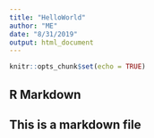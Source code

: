 ```yaml
---
title: "HelloWorld"
author: "ME"
date: "8/31/2019"
output: html_document
---
```


```r
knitr::opts_chunk$set(echo = TRUE)
```

## R Markdown

## This is a markdown file

